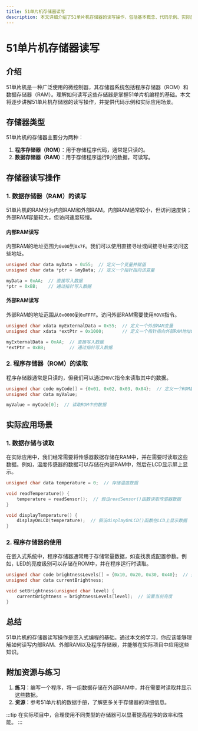 ```yaml
---
title: 51单片机存储器读写
description: 本文详细介绍了51单片机存储器的读写操作，包括基本概念、代码示例、实际应用场景以及总结和附加资源。
---
```


# 51单片机存储器读写

## 介绍

51单片机是一种广泛使用的微控制器，其存储器系统包括程序存储器（ROM）和数据存储器（RAM）。理解如何读写这些存储器是掌握51单片机编程的基础。本文将逐步讲解51单片机存储器的读写操作，并提供代码示例和实际应用场景。

## 存储器类型

51单片机的存储器主要分为两种：

1. **程序存储器（ROM）**：用于存储程序代码，通常是只读的。
2. **数据存储器（RAM）**：用于存储程序运行时的数据，可读写。

## 存储器读写操作

### 1. 数据存储器（RAM）的读写

51单片机的RAM分为内部RAM和外部RAM。内部RAM通常较小，但访问速度快；外部RAM容量较大，但访问速度较慢。

#### 内部RAM读写

内部RAM的地址范围为`0x00`到`0x7F`。我们可以使用直接寻址或间接寻址来访问这些地址。

```c
unsigned char data myData = 0x55;  // 定义一个变量并赋值
unsigned char data *ptr = &myData; // 定义一个指针指向该变量

myData = 0xAA;  // 直接写入数据
*ptr = 0xBB;    // 通过指针写入数据
```

#### 外部RAM读写

外部RAM的地址范围从`0x0000`到`0xFFFF`。访问外部RAM需要使用`MOVX`指令。

```c
unsigned char xdata myExternalData = 0x55;  // 定义一个外部RAM变量
unsigned char xdata *extPtr = 0x1000;       // 定义一个指针指向外部RAM地址0x1000

myExternalData = 0xAA;  // 直接写入数据
*extPtr = 0xBB;         // 通过指针写入数据
```

### 2. 程序存储器（ROM）的读取

程序存储器通常是只读的，但我们可以通过`MOVC`指令来读取其中的数据。

```c
unsigned char code myCode[] = {0x01, 0x02, 0x03, 0x04};  // 定义一个ROM数组
unsigned char data myValue;

myValue = myCode[0];  // 读取ROM中的数据
```

## 实际应用场景

### 1. 数据存储与读取

在实际应用中，我们经常需要将传感器数据存储在RAM中，并在需要时读取这些数据。例如，温度传感器的数据可以存储在内部RAM中，然后在LCD显示屏上显示。

```c
unsigned char data temperature = 0;  // 存储温度数据

void readTemperature() {
    temperature = readSensor();  // 假设readSensor()函数读取传感器数据
}

void displayTemperature() {
    displayOnLCD(temperature);  // 假设displayOnLCD()函数在LCD上显示数据
}
```

### 2. 程序存储器的使用

在嵌入式系统中，程序存储器通常用于存储常量数据，如查找表或配置参数。例如，LED的亮度级别可以存储在ROM中，并在程序运行时读取。

```c
unsigned char code brightnessLevels[] = {0x10, 0x20, 0x30, 0x40};  // 亮度级别表
unsigned char data currentBrightness;

void setBrightness(unsigned char level) {
    currentBrightness = brightnessLevels[level];  // 设置当前亮度
}
```

## 总结

51单片机的存储器读写操作是嵌入式编程的基础。通过本文的学习，你应该能够理解如何读写内部RAM、外部RAM以及程序存储器，并能够在实际项目中应用这些知识。

## 附加资源与练习

1. **练习**：编写一个程序，将一组数据存储在外部RAM中，并在需要时读取并显示这些数据。
2. **资源**：参考51单片机的数据手册，了解更多关于存储器的详细信息。

:::tip
在实际项目中，合理使用不同类型的存储器可以显著提高程序的效率和性能。
:::